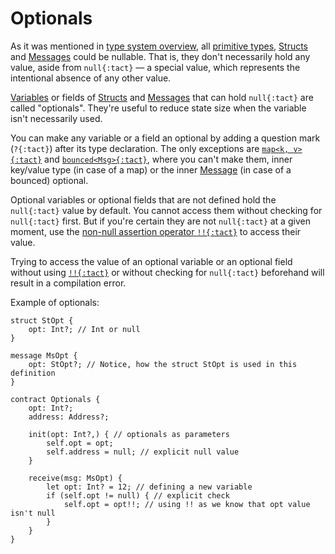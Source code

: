 # Optionals


As it was mentioned in [type system overview](/book/types#optionals), all [primitive types](/book/types#primitive-types), [Structs](/book/structs-and-messages#structs) and [Messages](/book/structs-and-messages#messages) could be nullable. That is, they don't necessarily hold any value, aside from `null{:tact}` — a special value, which represents the intentional absence of any other value.

[Variables](/book/statements#let) or fields of [Structs](/book/structs-and-messages#structs) and [Messages](/book/structs-and-messages#messages) that can hold `null{:tact}` are called "optionals". They're useful to reduce state size when the variable isn't necessarily used.

You can make any variable or a field an optional by adding a question mark (`?{:tact}`) after its type declaration. The only exceptions are [`map<k, v>{:tact}`](/book/maps) and [`bounced<Msg>{:tact}`](/book/bounced#bounced-messages-in-tact), where you can't make them, inner key/value type (in case of a map) or the inner [Message](/book/structs-and-messages#messages) (in case of a bounced) optional.

Optional variables or optional fields that are not defined hold the `null{:tact}` value by default. You cannot access them without checking for `null{:tact}` first. But if you're certain they are not `null{:tact}` at a given moment, use the [non-null assertion operator `!!{:tact}`](/book/operators#unary-non-null-assert) to access their value.

Trying to access the value of an optional variable or an optional field without using [`!!{:tact}`](/book/operators#unary-non-null-assert) or without checking for `null{:tact}` beforehand will result in a compilation error.

Example of optionals:

```tact
struct StOpt {
    opt: Int?; // Int or null
}

message MsOpt {
    opt: StOpt?; // Notice, how the struct StOpt is used in this definition
}

contract Optionals {
    opt: Int?;
    address: Address?;

    init(opt: Int?,) { // optionals as parameters
        self.opt = opt;
        self.address = null; // explicit null value
    }

    receive(msg: MsOpt) {
        let opt: Int? = 12; // defining a new variable
        if (self.opt != null) { // explicit check
            self.opt = opt!!; // using !! as we know that opt value isn't null
        }
    }
}
```
